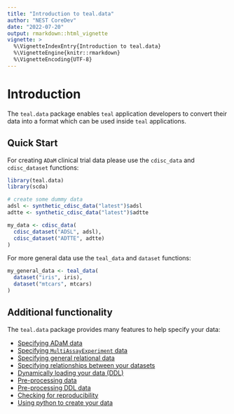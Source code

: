 ```yaml
---
title: "Introduction to teal.data"
author: "NEST CoreDev"
date: "2022-07-20"
output: rmarkdown::html_vignette
vignette: >
  %\VignetteIndexEntry{Introduction to teal.data}
  %\VignetteEngine{knitr::rmarkdown}
  %\VignetteEncoding{UTF-8}
---
```


# Introduction

The `teal.data` package enables `teal` application developers to convert their data into a format which can be used
inside `teal` applications.

## Quick Start

For creating `ADaM` clinical trial data please use the `cdisc_data` and `cdisc_dataset` functions:

```r
library(teal.data)
library(scda)

# create some dummy data
adsl <- synthetic_cdisc_data("latest")$adsl
adtte <- synthetic_cdisc_data("latest")$adtte

my_data <- cdisc_data(
  cdisc_dataset("ADSL", adsl),
  cdisc_dataset("ADTTE", adtte)
)
```

For more general data use the `teal_data` and `dataset` functions:

```r

my_general_data <- teal_data(
  dataset("iris", iris),
  dataset("mtcars", mtcars)
)
```


## Additional functionality

The `teal.data` package provides many features to help specify your data:

- [Specifying ADaM data](https://insightsengineering.github.io/teal/main/articles/including-adam-data-in-teal.html)
- [Specifying `MultiAssayExperiment` data](https://insightsengineering.github.io/teal/main/articles/including-mae-data-in-teal.html)
- [Specifying general relational data](https://insightsengineering.github.io/teal/main/articles/including-general-data-in-teal.html)
- [Specifying relationships between your datasets](https://insightsengineering.github.io/teal/main/articles/join-keys.html)
- [Dynamically loading your data (DDL)](https://insightsengineering.github.io/teal.data/main/articles/delayed-data-objects.html)
- [Pre-processing data](https://insightsengineering.github.io/teal/main/articles/preprocessing-data.html)
- [Pre-processing DDL data ](https://insightsengineering.github.io/teal.data/main/articles/preprocessing-delayed-data.html)
- [Checking for reproducibility](https://insightsengineering.github.io/teal.data/main/articles/reproducibility.html)
- [Using python to create your data](https://insightsengineering.github.io/teal.data/main/articles/teal.data-with-python.html)
